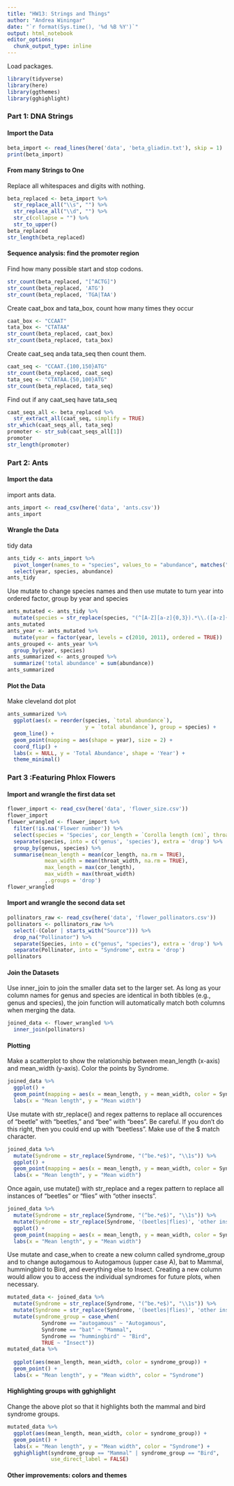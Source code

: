 ```yaml
---
title: "HW13: Strings and Things"
author: "Andrea Winingar"
date: "`r format(Sys.time(), '%d %B %Y')`"
output: html_notebook
editor_options: 
  chunk_output_type: inline
---
```


Load packages.

```r
library(tidyverse)
library(here)
library(ggthemes)
library(gghighlight)
```

### Part 1: DNA Strings

#### Import the Data

```r
beta_import <- read_lines(here('data', 'beta_gliadin.txt'), skip = 1)
print(beta_import)
```

#### From many Strings to One

Replace all whitespaces and digits with nothing. 

```r
beta_replaced <- beta_import %>% 
  str_replace_all("\\s", "") %>% 
  str_replace_all("\\d", "") %>% 
  str_c(collapse = "") %>% 
  str_to_upper()
beta_replaced
str_length(beta_replaced)
```

#### Sequence analysis: find the promoter region

Find how many possible start and stop codons.

```r
str_count(beta_replaced, "[^ACTG]")
str_count(beta_replaced, 'ATG')
str_count(beta_replaced, 'TGA|TAA')
```

Create caat_box and tata_box, count how many times they occur

```r
caat_box <- "CCAAT"
tata_box <- "CTATAA"
str_count(beta_replaced, caat_box)
str_count(beta_replaced, tata_box)
```

Create caat_seq anda tata_seq then count them.

```r
caat_seq <- "CCAAT.{100,150}ATG"
str_count(beta_replaced, caat_seq)
tata_seq <- "CTATAA.{50,100}ATG"
str_count(beta_replaced, tata_seq)
```

Find out if any caat_seq have tata_seq

```r
caat_seqs_all <- beta_replaced %>% 
  str_extract_all(caat_seq, simplify = TRUE)
str_which(caat_seqs_all, tata_seq)
promoter <- str_sub(caat_seqs_all[1])
promoter
str_length(promoter)
```

### Part 2: Ants

#### Import the data

import ants data.

```r
ants_import <- read_csv(here('data', 'ants.csv'))
ants_import
```

#### Wrangle the Data

tidy data

```r
ants_tidy <- ants_import %>% 
  pivot_longer(names_to = "species", values_to = "abundance", matches("[A-Z].+\\..+", ignore.case = FALSE)) %>% 
  select(year, species, abundance)
ants_tidy
```

Use mutate to change species names and then use mutate to turn year into ordered factor, group by year and species

```r
ants_mutated <- ants_tidy %>% 
  mutate(species = str_replace(species, "(^[A-Z][a-z]{0,3}).*\\.([a-z]{1,4}).*", "\\1\\2"))
ants_mutated
ants_year <- ants_mutated %>% 
  mutate(year = factor(year, levels = c(2010, 2011), ordered = TRUE))
ants_grouped <- ants_year %>% 
  group_by(year, species)
ants_summarized <- ants_grouped %>% 
  summarize('total abundance' = sum(abundance))
ants_summarized
```

#### Plot the Data

Make cleveland dot plot

```r
ants_summarized %>% 
  ggplot(aes(x = reorder(species, `total abundance`),
                         y = `total abundance`), group = species) +
  geom_line() +
  geom_point(mapping = aes(shape = year), size = 2) +
  coord_flip() +
  labs(x = NULL, y = 'Total Abundance', shape = 'Year') +
  theme_minimal()
```

### Part 3 :Featuring Phlox Flowers

#### Import and wrangle the first data set

```r
flower_import <- read_csv(here('data', 'flower_size.csv'))
flower_import
flower_wrangled <- flower_import %>% 
  filter(!is.na('Flower number')) %>% 
  select(species = 'Species', cor_length = `Corolla length (cm)`, throat_width = `Corolla width throat (cm)`) %>% 
  separate(species, into = c('genus', 'species'), extra = 'drop') %>% 
  group_by(genus, species) %>% 
  summarise(mean_length = mean(cor_length, na.rm = TRUE),
            mean_width = mean(throat_width, na.rm = TRUE),
            max_length = max(cor_length),
            max_width = max(throat_width)
            ,.groups = 'drop')
flower_wrangled
```

#### Import and wrangle the second data set

```r
pollinators_raw <- read_csv(here('data', 'flower_pollinators.csv'))
pollinators <- pollinators_raw %>% 
  select(-(Color | starts_with("Source"))) %>% 
  drop_na("Pollinator") %>% 
  separate(Species, into = c("genus", "species"), extra = 'drop') %>% 
  separate(Pollinator, into = "Syndrome", extra = 'drop')
pollinators
```

#### Join the Datasets

Use inner_join to join the smaller data set to the larger set. As long as your column names for genus and species are identical in both tibbles (e.g., genus and species), the join function will automatically match both columns when merging the data.

```r
joined_data <- flower_wrangled %>% 
  inner_join(pollinators)
```

#### Plotting

Make a scatterplot to show the relationship between mean_length (x-axis) and mean_width (y-axis). Color the points by Syndrome.

```r
joined_data %>% 
  ggplot() +
  geom_point(mapping = aes(x = mean_length, y = mean_width, color = Syndrome)) +
  labs(x = "Mean length", y = "Mean width")
```

Use mutate with str_replace() and regex patterns to replace all occurences of “beetle” with “beetles,” and “bee” with “bees”. Be careful. If you don’t do this right, then you could end up with “beetless”. Make use of the $ match character.

```r
joined_data %>% 
  mutate(Syndrome = str_replace(Syndrome, "(^be.*e$)", "\\1s")) %>%
  ggplot() +
  geom_point(mapping = aes(x = mean_length, y = mean_width, color = Syndrome)) +
  labs(x = "Mean length", y = "Mean width")
```

Once again, use mutate() with str_replace and a regex pattern to replace all instances of “beetles” or “flies” with “other insects”.

```r
joined_data %>% 
  mutate(Syndrome = str_replace(Syndrome, "(^be.*e$)", "\\1s")) %>%
  mutate(Syndrome = str_replace(Syndrome, '(beetles|flies)', 'other insects')) %>% 
  ggplot() +
  geom_point(mapping = aes(x = mean_length, y = mean_width, color = Syndrome)) +
  labs(x = "Mean length", y = "Mean width")
```

Use mutate and case_when to create a new column called syndrome_group and to change autogamous to Autogamous (upper case A), bat to Mammal, hummingbird to Bird, and everything else to Insect. Creating a new column would allow you to access the individual syndromes for future plots, when necessary.

```r
mutated_data <- joined_data %>% 
  mutate(Syndrome = str_replace(Syndrome, "(^be.*e$)", "\\1s")) %>%
  mutate(Syndrome = str_replace(Syndrome, '(beetles|flies)', 'other insects')) %>% 
  mutate(syndrome_group = case_when(
           Syndrome == "autogamous" ~ "Autogamous",
           Syndrome == "bat" ~ "Mammal",
           Syndrome == "hummingbird" ~ "Bird",
           TRUE ~ "Insect"))
mutated_data %>% 
  
  ggplot(aes(mean_length, mean_width, color = syndrome_group)) +
  geom_point() +
  labs(x = "Mean length", y = "Mean width", color = "Syndrome")
```

#### Highlighting groups with gghighlight

Change the above plot so that it highlights both the mammal and bird syndrome groups. 

```r
mutated_data %>%
  ggplot(aes(mean_length, mean_width, color = syndrome_group)) +
  geom_point() +
  labs(x = "Mean length", y = "Mean width", color = "Syndrome") +
  gghighlight(syndrome_group == "Mammal" | syndrome_group == "Bird",
              use_direct_label = FALSE)
```

#### Other improvements: colors and themes















